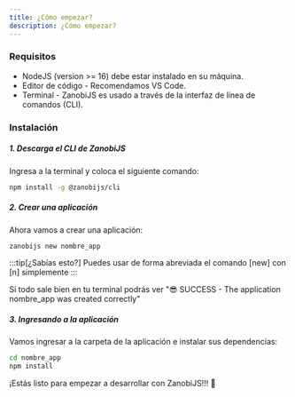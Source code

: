 ---
title: ¿Cómo empezar?
description: ¿Cómo empezar?
---


### Requisitos

- NodeJS (version >= 16) debe estar instalado en su máquina.
- Editor de código - Recomendamos VS Code.
- Terminal - ZanobiJS es usado a través de la interfaz de línea de comandos (CLI).

### Instalación

##### 1. Descarga el CLI de ZanobiJS

Ingresa a la terminal y coloca el siguiente comando:

```sh
npm install -g @zanobijs/cli
```

##### 2. Crear una aplicación

Ahora vamos a crear una aplicación:

```sh
zanobijs new nombre_app
```

:::tip[¿Sabías esto?]
Puedes usar de forma abreviada el comando [new] con [n] simplemente
:::

Si todo sale bien en tu terminal podrás ver "😎 SUCCESS - The application nombre_app was created correctly"

##### 3. Ingresando a la aplicación

Vamos ingresar a la carpeta de la aplicación e instalar sus dependencias:

```sh
cd nombre_app
npm install
```

<Card title="¡Felicitaciones!" icon="star" color="goldenrod">
  ¡Estás listo para empezar a desarrollar con ZanobiJS!!! 🥳
</Card>
